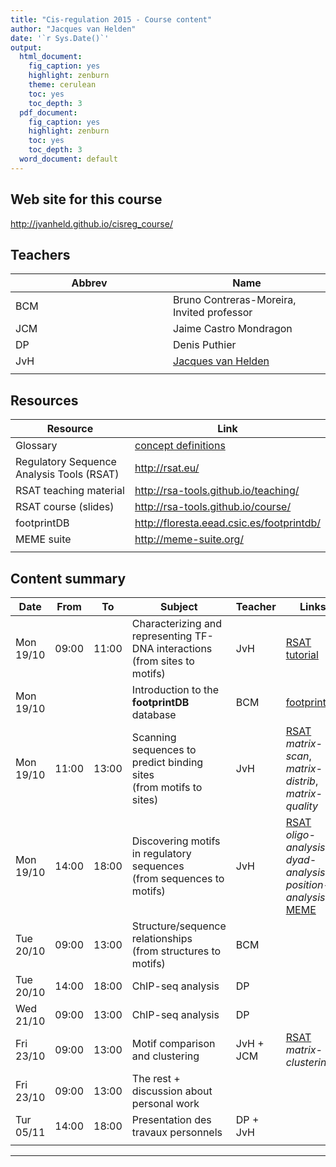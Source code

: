 ```yaml
---
title: "Cis-regulation 2015 - Course content"
author: "Jacques van Helden"
date: '`r Sys.Date()`'
output:
  html_document:
    fig_caption: yes
    highlight: zenburn
    theme: cerulean
    toc: yes
    toc_depth: 3
  pdf_document:
    fig_caption: yes
    highlight: zenburn
    toc: yes
    toc_depth: 3
  word_document: default
---
```



## Web site for this course

[http://jvanheld.github.io/cisreg_course/](http://jvanheld.github.io/cisreg_course/)

## Teachers

| Abbrev | Name  |
|------|------|
| BCM | Bruno Contreras-Moreira, Invited professor |
| JCM | Jaime Castro Mondragon |
| DP |  Denis Puthier |
| JvH | [Jacques van Helden](http://jacques.van-helden.perso.luminy.univ-amu.fr/) |
| | |

## Resources

| Resource | Link |
|----------|-----|
| Glossary | [concept definitions](../html/concepts.html) |
| Regulatory Sequence Analysis Tools (RSAT) | [http://rsat.eu/](http://rsat.eu/) |
| RSAT teaching material | [http://rsa-tools.github.io/teaching/](http://rsa-tools.github.io/teaching/) |
| RSAT course (slides) | [http://rsa-tools.github.io/course/](http://rsa-tools.github.io/course/) |
| footprintDB | [http://floresta.eead.csic.es/footprintdb/](http://floresta.eead.csic.es/footprintdb/) |
| MEME suite| [http://meme-suite.org/](http://meme-suite.org/) |
| | | 

## Content summary

| Date | From  | To    | Subject | Teacher | Links  |
|------|-------|-------|---------|----------|--------|
| Mon 19/10 | 09:00 | 11:00 | Characterizing and representing TF-DNA interactions <br>(from sites to motifs) | JvH | [RSAT](http://rsat.eu/)<br>[tutorial](../from_sites_to_matrices/from_sites_to_matrices.html) |
| Mon 19/10 |  |  | Introduction to the **footprintDB** database | BCM  | [footprintDB](http://floresta.eead.csic.es/footprintdb/) |
| Mon 19/10 | 11:00 | 13:00 | Scanning sequences to predict binding sites <br>(from motifs to sites) | JvH  | [RSAT](http://rsat.eu/) *matrix-scan*, *matrix-distrib*, *matrix-quality* |
| Mon 19/10 | 14:00 | 18:00 | Discovering motifs in regulatory sequences <br>(from sequences to motifs) | JvH  | [RSAT](http://rsat.eu/) *oligo-analysis*, *dyad-analysis*, *position-analysis*, <br>[MEME](http://meme-suite.org/) |
| Tue 20/10 | 09:00 | 13:00 | Structure/sequence relationships <br>(from structures to motifs) | BCM | |
| Tue 20/10 | 14:00 | 18:00 | ChIP-seq analysis | DP | |
| Wed 21/10 | 09:00 | 13:00 | ChIP-seq analysis | DP | |
| Fri 23/10 | 09:00 | 13:00 | Motif comparison and clustering | JvH + JCM | [RSAT](http://rsat.eu/) *matrix-clustering* |
| Fri 23/10 | 09:00 | 13:00 | The rest + discussion about personal work |  | |
| Tur 05/11 | 14:00 | 18:00 | Presentation des travaux personnels | DP + JvH | |
| | | | | |

* * * 

<!--
## Concepts

Basic concepts for the analysis of cis-regulatory elements.
Teachers: Bruno Contreras Moreira & Jacques van Helden.


### Topics

1. JvH Introduction to the course
2. Bruno: Transcription factor binding: structure and sequence. **Practical:** opening a connection to structure databases and play with some TF. 

3. JvH: Experimental methods to characterize TFBS (EMSA, footprints, SELEX, ChIP-chip, ChIP-seq, PBA).
4. JvH: Representations of TF binding specificity: from binding sites to mofifs (consensus, IUPAC, PSSM, sequence logos). Practical: **RSAT convert-matrix**


5. Bruno: TF databases: 

      - JASPAR, 
      - TRANSFAC (mainly vertebrate, commercial), 
      - **3D footprints**
      - AthaMap (A. thaliana)
      - RegulonDB (E.coli)
      - HOCOMOCO (Human)
      - footprintDB (compendium)
      - ...

### Practicals

- how to build a matrix from binding sites
- deriving frequencies and logos from count matrices
- deriving frequencies and logos from structures of protein/DNA complexes


## 

## Motif comparison and clustering 

Jaime & Jacques
2h theory + 2h practicals

-->

